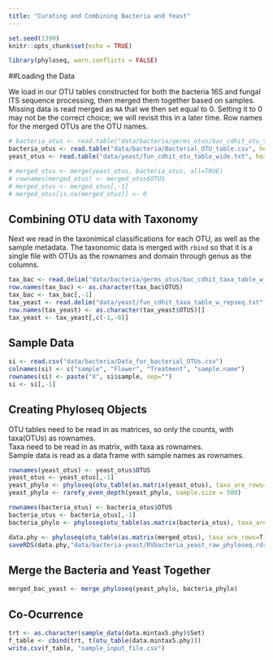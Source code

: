 ```yaml
---
title: "Curating and Combining Bacteria and Yeast"
---
```


```r
set.seed(1390)
knitr::opts_chunk$set(echo = TRUE)
```

```r
library(phyloseq, warn.conflicts = FALSE)
```

##Loading the Data

We load in our OTU tables constructed for both the bacteria 16S and fungal ITS sequence processing, then merged them together based on samples. Missing data is read merged as `NA` that we then set equal to $0$. Setting it to $0$ may not be the correct choice; we will revisit this in a later time. Row names for the merged OTUs are the OTU names.

```r
# bacteria_otus <- read.table("data/bacteria/germs_otus/bac_cdhit_otu_table_wide.txt", header = TRUE)
bacteria_otus <- read.table("data/bacteria/Bacterial_OTU_table.csv", header = TRUE, sep = ","); colnames(bacteria_otus)[1] <- "OTUS"
yeast_otus <- read.table("data/yeast/fun_cdhit_otu_table_wide.txt", header=TRUE)

# merged_otus <- merge(yeast_otus, bacteria_otus, all=TRUE)
# rownames(merged_otus) <- merged_otus$OTUS
# merged_otus <- merged_otus[,-1]
# merged_otus[is.na(merged_otus)] <- 0
```

## Combining OTU data with Taxonomy

Next we read in the taxonimical classifications for each OTU, as well as the sample metadata. The taxonomic data is merged with `rbind` so that it is a single file with OTUs as the rownames and domain through genus as the columns.

```r
tax_bac <- read.delim("data/bacteria/germs_otus/bac_cdhit_taxa_table_w_repseq.txt")[,-1]
row.names(tax_bac) <- as.character(tax_bac$OTUS)
tax_bac <- tax_bac[,-1]
tax_yeast <- read.delim("data/yeast/fun_cdhit_taxa_table_w_repseq.txt")[,-1]
row.names(tax_yeast) <- as.character(tax_yeast$OTUS)[]
tax_yeast <- tax_yeast[,c(-1,-8)]
```

## Sample Data
```r
si <- read.csv("data/bacteria/Data_for_bacterial_OTUs.csv")
colnames(si) <- c("sample", "Flower", "Treatment", "sample.name")
rownames(si) <- paste("X", si$sample, sep="")
si <- si[,-1]
```

## Creating Phyloseq Objects
OTU tables need to be read in as matrices, so only the counts, with taxa(OTUs) as rownames.
<br>
Taxa need to be read in as matrix, with taxa as rownames.
<br>
Sample data is read as a data frame with sample names as rownames.

```r
rownames(yeast_otus) <- yeast_otus$OTUS
yeast_otus <- yeast_otus[,-1]
yeast_phylo <- phyloseq(otu_table(as.matrix(yeast_otus), taxa_are_rows=T), tax_table(as.matrix(tax_yeast)), sample_data(si))
yeast_phylo <- rarefy_even_depth(yeast_phylo, sample.size = 500)

rownames(bacteria_otus) <- bacteria_otus$OTUS
bacteria_otus <- bacteria_otus[,-1]
bacteria_phylo <- phyloseq(otu_table(as.matrix(bacteria_otus), taxa_are_rows=T), tax_table(as.matrix(tax_bac)), sample_data(si))

data.phy <- phyloseq(otu_table(as.matrix(merged_otus), taxa_are_rows=T), tax_table(as.matrix(merged_tax)), sample_data(si))
saveRDS(data.phy,"data/bacteria-yeast/RVbacteria_yeast_raw_phyloseq.rds")

```

## Merge the Bacteria and Yeast Together

```r
merged_bac_yeast <- merge_phyloseq(yeast_phylo, bacteria_phylo)
```

## Co-Ocurrence

```r
trt <- as.character(sample_data(data.mintax5.phy)$Set)
f_table <- cbind(trt, t(otu_table(data.mintax5.phy)))
write.csv(f_table, "sample_input_file.csv")
```

